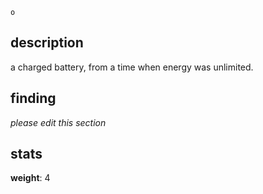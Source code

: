 <code><nowiki>o</nowiki></code>

== description ==

a charged battery, from a time when energy was unlimited.

== finding ==

''please edit this section''

== stats ==

'''weight''': 4